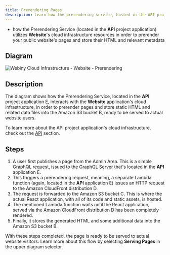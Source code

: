 ```yaml
---
title: Prerendering Pages
description: Learn how the prerendering service, hosted in the API project application, relies on the Website project application to perform page prerendering.
---
```



<Alert type="success" title="What you’ll learn">

- how the Prerendering Service (located in the **API** project application) utilizes **Website**'s cloud infrastructure resources in order to prerender your public website's pages and store their HTML and relevant metadata

</Alert>

## Diagram

![Webiny Cloud Infrastructure - Website - Prerendering](./assets/prerendering-pages/webiny_website_prerendering.png)

## Description

The diagram shows how the Prerendering Service, located in the **API** project application <diagram-letter>E</diagram-letter>, interacts with the **Website** application's cloud infrastructure, in order to prerender pages and store static HTML and related data files into the Amazon S3 bucket <diagram-letter>B</diagram-letter>, ready to be served to actual website users.

<Alert type="info">

To learn more about the API project application's cloud infrastructure, check out the [API](/docs/{version}/architecture/api/overview) section.

</Alert>

## Steps

1. A user first publishes a page from the Admin Area. This is a simple GraphQL request, issued to the GraphQL Server that's located in the **API** application <diagram-letter>E</diagram-letter>.
2. This triggers a prerendering request, meaning, a separate Lambda function (again, located in the **API** application <diagram-letter>E</diagram-letter>) issues an HTTP request to the Amazon CloudFront distribution <diagram-letter>D</diagram-letter>.
3. The request is forwarded to the Amazon S3 bucket <diagram-letter>C</diagram-letter>. This is where the actual React application, with all of its code and static assets, is hosted.
4. The mentioned Lambda function waits until the React application, served via the Amazon CloudFront distribution <diagram-letter>D</diagram-letter> has been completely rendered.
5. Finally, it stores the generated HTML and some additional data into the Amazon S3 bucket <diagram-letter>B</diagram-letter>.

With these steps completed, the page is ready to be served to actual website visitors. Learn more about this flow by selecting **Serving Pages** in the upper diagram selector.
